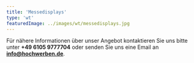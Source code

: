 ```yaml
---
title: 'Messedisplays'
type: 'wt'
featuredImage: ../images/wt/messedisplays.jpg
---
```



<MessedisplaysBanner />

Für nähere Informationen über unser Angebot kontaktieren Sie uns bitte unter **+49 6105 9777704** oder senden Sie uns eine Email an **info@hochwerben.de**.
